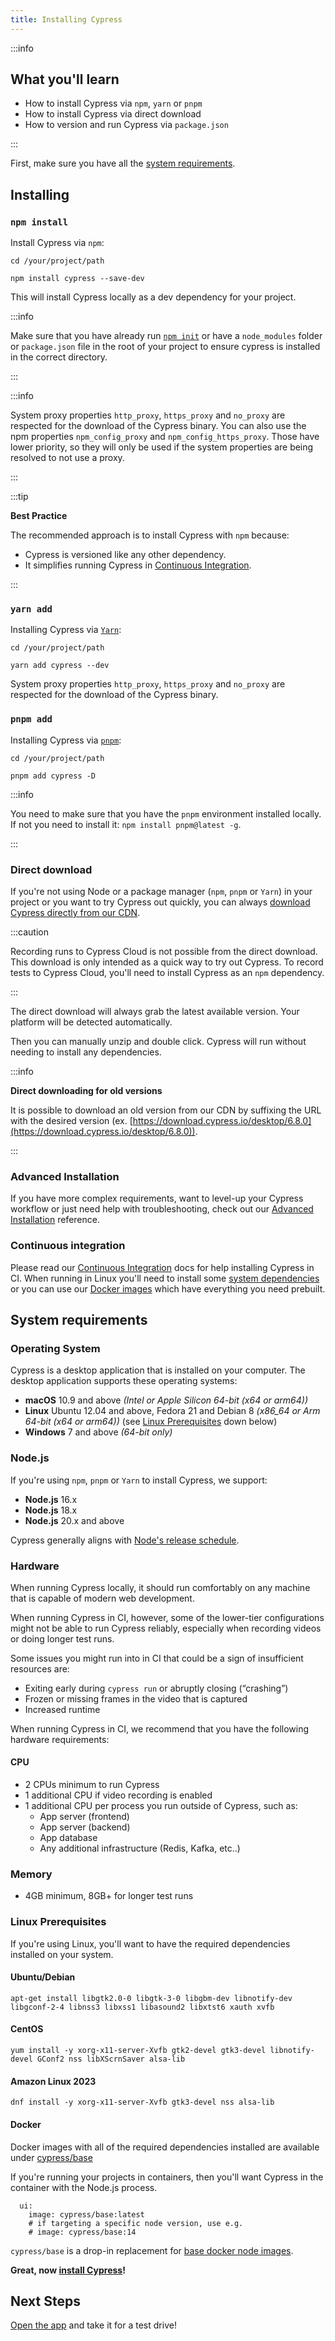 ```yaml
---
title: Installing Cypress
---
```


:::info

## <Icon name="graduation-cap" /> What you'll learn

- How to install Cypress via `npm`, `yarn` or `pnpm`
- How to install Cypress via direct download
- How to version and run Cypress via `package.json`

:::

First, make sure you have all the [system requirements](#System-requirements).

## Installing

### <Icon name="terminal" /> `npm install`

Install Cypress via `npm`:

```shell
cd /your/project/path
```

```shell
npm install cypress --save-dev
```

This will install Cypress locally as a dev dependency for your project.

:::info

Make sure that you have already run
[`npm init`](https://docs.npmjs.com/cli/init) or have a `node_modules` folder or
`package.json` file in the root of your project to ensure cypress is installed
in the correct directory.

:::

<DocsVideo src="/img/snippets/installing-cli.mp4" title="Install via CLI" />

:::info

System proxy properties `http_proxy`, `https_proxy` and `no_proxy` are respected
for the download of the Cypress binary. You can also use the npm properties
`npm_config_proxy` and `npm_config_https_proxy`. Those have lower priority, so
they will only be used if the system properties are being resolved to not use a
proxy.

:::

:::tip

<strong>Best Practice</strong>

The recommended approach is to install Cypress with `npm` because:

- Cypress is versioned like any other dependency.
- It simplifies running Cypress in
  [Continuous Integration](/guides/continuous-integration/introduction).

:::

### <Icon name="terminal" /> `yarn add`

Installing Cypress via [`Yarn`](https://yarnpkg.com):

```shell
cd /your/project/path
```

```shell
yarn add cypress --dev
```

System proxy properties `http_proxy`, `https_proxy` and `no_proxy` are respected
for the download of the Cypress binary.

### <Icon name="terminal" /> `pnpm add`

Installing Cypress via [`pnpm`](https://pnpm.io/):

```shell
cd /your/project/path
```

```shell
pnpm add cypress -D
```

:::info

You need to make sure that you have the `pnpm` environment installed locally.
If not you need to install it: `npm install pnpm@latest -g`.

:::

### <Icon name="download" /> Direct download

If you're not using Node or a package manager (`npm`, `pnpm` or `Yarn`) in your project or you want to try Cypress out
quickly, you can always
[download Cypress directly from our CDN](https://download.cypress.io/desktop).

:::caution

Recording runs to Cypress Cloud is not possible from the direct download. This
download is only intended as a quick way to try out Cypress. To record tests to
Cypress Cloud, you'll need to install Cypress as an `npm` dependency.

:::

The direct download will always grab the latest available version. Your platform
will be detected automatically.

Then you can manually unzip and double click. Cypress will run without needing
to install any dependencies.

<DocsVideo
  src="/img/snippets/installing-global.mp4"
  title="Install via direct download"
/>

:::info

<strong>Direct downloading for old versions</strong>

It is possible to download an old version from our CDN by suffixing the URL with
the desired version (ex.
[https://download.cypress.io/desktop/6.8.0](https://download.cypress.io/desktop/6.8.0)).

:::

### <Icon name="cog" /> Advanced Installation

If you have more complex requirements, want to level-up your Cypress workflow or
just need help with troubleshooting, check out our
[Advanced Installation](/guides/references/advanced-installation) reference.

### <Icon name="sync-alt" /> Continuous integration

Please read our
[Continuous Integration](/guides/continuous-integration/introduction) docs for
help installing Cypress in CI. When running in Linux you'll need to install some
[system dependencies](/guides/continuous-integration/introduction#Dependencies)
or you can use our [Docker images](/examples/docker) which have everything you
need prebuilt.

## System requirements

### Operating System

Cypress is a desktop application that is installed on your computer. The desktop
application supports these operating systems:

- **macOS** 10.9 and above _(Intel or Apple Silicon 64-bit (x64 or arm64))_
- **Linux** Ubuntu 12.04 and above, Fedora 21 and Debian 8 _(x86_64 or Arm
  64-bit (x64 or arm64))_ (see [Linux Prerequisites](#Linux-Prerequisites) down
  below)
- **Windows** 7 and above _(64-bit only)_

### Node.js

If you're using `npm`, `pnpm` or `Yarn` to install Cypress, we support:

- **Node.js** 16.x
- **Node.js** 18.x
- **Node.js** 20.x and above

Cypress generally aligns with
[Node's release schedule](https://github.com/nodejs/Release).

### Hardware

When running Cypress locally, it should run comfortably on any machine that is
capable of modern web development.

When running Cypress in CI, however, some of the lower-tier configurations might
not be able to run Cypress reliably, especially when recording videos or doing
longer test runs.

Some issues you might run into in CI that could be a sign of insufficient
resources are:

- Exiting early during `cypress run` or abruptly closing (“crashing”)
- Frozen or missing frames in the video that is captured
- Increased runtime

When running Cypress in CI, we recommend that you have the following hardware
requirements:

#### CPU

- 2 CPUs minimum to run Cypress
- 1 additional CPU if video recording is enabled
- 1 additional CPU per process you run outside of Cypress, such as:
  - App server (frontend)
  - App server (backend)
  - App database
  - Any additional infrastructure (Redis, Kafka, etc..)

### Memory

- 4GB minimum, 8GB+ for longer test runs

### Linux Prerequisites

If you're using Linux, you'll want to have the required dependencies installed
on your system.

#### Ubuntu/Debian

```shell
apt-get install libgtk2.0-0 libgtk-3-0 libgbm-dev libnotify-dev libgconf-2-4 libnss3 libxss1 libasound2 libxtst6 xauth xvfb
```

#### CentOS

```shell
yum install -y xorg-x11-server-Xvfb gtk2-devel gtk3-devel libnotify-devel GConf2 nss libXScrnSaver alsa-lib
```

#### Amazon Linux 2023

```shell
dnf install -y xorg-x11-server-Xvfb gtk3-devel nss alsa-lib
```

#### Docker

Docker images with all of the required dependencies installed are available
under [cypress/base](https://github.com/cypress-io/cypress-docker-images)

If you're running your projects in containers, then you'll want Cypress in the
container with the Node.js process.

```
  ui:
    image: cypress/base:latest
    # if targeting a specific node version, use e.g.
    # image: cypress/base:14
```

`cypress/base` is a drop-in replacement for
[base docker node images](https://hub.docker.com/_/node/).

**Great, now [install Cypress](#Installing)!**

## Next Steps

[Open the app](/guides/getting-started/opening-the-app) and take it for a test
drive!

